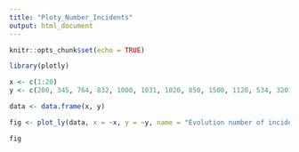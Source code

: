 ---
title: "Ploty_Number_Incidents"
output: html_document
---

```{r setup, include=FALSE}
knitr::opts_chunk$set(echo = TRUE)
```

```{r}
library(plotly)

x <- c(1:20)
y <- c(200, 345, 764, 832, 1000, 1031, 1020, 850, 1500, 1120, 534, 3201, 912, 300, 1501, 1453, 2200, 2311, 341, 1011)

data <- data.frame(x, y)

fig <- plot_ly(data, x = ~x, y = ~y, name = "Evolution number of incidents", type = 'scatter', mode = 'lines') 

fig
```
